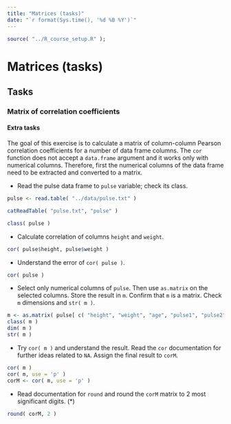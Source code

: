 ```yaml
---
title: "Matrices (tasks)"
date: "`r format(Sys.time(), '%d %B %Y')`"
---
```


```r
source( "../R_course_setup.R" );
```

# Matrices (tasks)

## Tasks

### Matrix of correlation coefficients {#corMatrix}

#### Extra tasks

The goal of this exercise is to calculate a matrix of column-column Pearson correlation coefficients for a number of data frame columns. The `cor` function does not accept a `data.frame` argument and it works only with numerical columns. Therefore, first the numerical columns of the data frame need to be extracted and converted to a matrix.

- Read the pulse data frame to `pulse` variable; check its class.
```r
pulse <- read.table( "../data/pulse.txt" )
```
```r
catReadTable( "pulse.txt", "pulse" )
```

```r
class( pulse )
```

- Calculate correlation of columns `height` and `weight`.
```r
cor( pulse$height, pulse$weight )
```

- Understand the error of `cor( pulse )`.
```r
cor( pulse )
```

- Select only numerical columns of `pulse`. Then use `as.matrix` on the selected columns. Store the result in `m`. Confirm that `m` is a matrix. Check `m` dimensions and `str( m )`.
```r
m <- as.matrix( pulse[ c( "height", "weight", "age", "pulse1", "pulse2" ) ] )
class( m )
dim( m )
str( m )
```

- Try `cor( m )` and understand the result. Read the `cor` documentation for further ideas related to `NA`. Assign the final result to `corM`.
```r
cor( m )
cor( m, use = 'p' )
corM <- cor( m, use = 'p' )
```

- Read documentation for `round` and round the `corM` matrix to 2 most significant digits. (*)
```r
round( corM, 2 )
```

